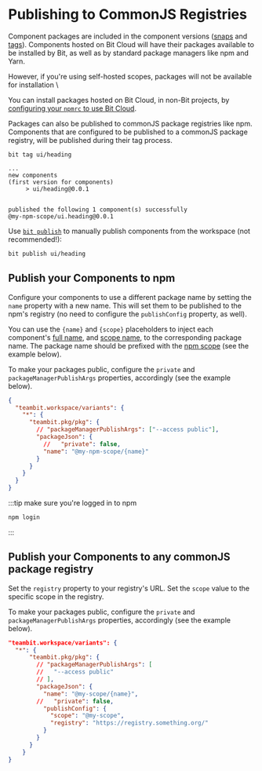 # Publishing to CommonJS Registries

Component packages are included in the component versions ([snaps](/components/snaps) and [tags](/components/tags)).
Components hosted on Bit Cloud will have their packages available to be installed by Bit, as well as by standard package managers like npm and Yarn.

However, if you're using self-hosted scopes, packages will not be available for installation \

You can install packages hosted on Bit Cloud, in non-Bit projects, by [configuring your `npmrc` to use Bit Cloud](/packages/npmrc).

Packages can also be published to commonJS package registries like npm. Components that are configured to be published to a commonJS package registry, will be published during their tag process.

```
bit tag ui/heading
```

```
...
new components
(first version for components)
     > ui/heading@0.0.1


published the following 1 component(s) successfully
@my-npm-scope/ui.heading@0.0.1
```

Use [`bit publish`](/reference/cli-reference#publish) to manually publish components from the workspace (not recommended!):

```bash
bit publish ui/heading
```

## Publish your Components to npm

Configure your components to use a different package name by setting the `name` property with a new name.
This will set them to be published to the npm's registry (no need to configure the `publishConfig` property, as well).

You can use the `{name}` and `{scope}` placeholders to inject each component's [full name](/components/component-id#component-full-name), and [scope name](/components/component-id#component-full-name), to the corresponding package name.
The package name should be prefixed with the [npm scope](https://docs.npmjs.com/cli/v7/using-npm/scope) (see the example below).

To make your packages public, configure the `private` and `packageManagerPublishArgs` properties, accordingly (see the example below).

```json
{
  "teambit.workspace/variants": {
    "*": {
      "teambit.pkg/pkg": {
        // "packageManagerPublishArgs": ["--access public"],
        "packageJson": {
          //   "private": false,
          "name": "@my-npm-scope/{name}"
        }
      }
    }
  }
}
```

:::tip make sure you're logged in to npm

```bash
npm login
```

:::

## Publish your Components to any commonJS package registry

Set the `registry` property to your registry's URL. Set the `scope` value to the specific scope in the registry.

To make your packages public, configure the `private` and `packageManagerPublishArgs` properties, accordingly (see the example below).

```json {11-14} title=workspace.jsonc
"teambit.workspace/variants": {
  "*": {
      "teambit.pkg/pkg": {
        // "packageManagerPublishArgs": [
        //   "--access public"
        // ],
        "packageJson": {
          "name": "@my-scope/{name}",
        //   "private": false,
          "publishConfig": {
            "scope": "@my-scope",
            "registry": "https://registry.something.org/"
          }
        }
      }
    }
}
```
